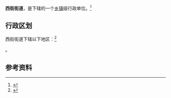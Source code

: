 {{中国乡级行政区|15/01/02/005/000}}

'''西街街道'''，是{{PRC admin/fullname|15/01/02/005/000|3}}下辖的一个[[乡镇|乡镇]]级行政单位。<ref>{{PRC admin/ref sgc|{{PRC admin/parent|15/01/02/005/000}}}}</ref>

== 行政区划 ==

西街街道下辖以下地区：<ref>{{PRC admin/ref sgc|15/01/02/005/000}}</ref>

{{PRC admin/children|15/01/02/005/000}}。

== 参考资料 ==

{{reflist}}

{{行政区划小作品}}
{{PRC admin/navcat|15/01/02/005/000}}